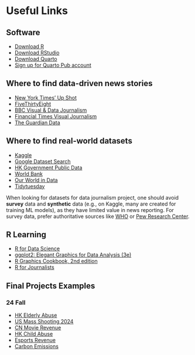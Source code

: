 # Useful Links

## Software
- [Download R](https://www.r-project.org/)
- [Download RStudio](https://posit.co/download/rstudio-desktop/)
- [Download Quarto](https://quarto.org/docs/get-started/)
- [Sign up for Quarto Pub account](https://quartopub.com/)

## Where to find data-driven news stories
- [New York Times' Up Shot](https://www.nytimes.com/section/upshot)
- [FiveThirtyEight](https://abcnews.go.com/538)
- [BBC Visual & Data Journalism](https://medium.com/@bbc_visual_and_data_journalism)
- [Financial Times Visual Journalism](https://www.ft.com/visual-and-data-journalism)
- [The Guardian Data](https://www.theguardian.com/data)

## Where to find real-world datasets
- [Kaggle](https://www.kaggle.com/datasets)
- [Google Dataset Search](https://datasetsearch.research.google.com/)
- [HK Government Public Data](https://data.gov.hk/en/)
- [World Bank](https://data.worldbank.org/)
- [Our World in Data](https://ourworldindata.org/data)
- [Tidytuesday](https://github.com/rfordatascience/tidytuesday)

::: callout-warning
When looking for datasets for data journalism project, one should avoid **survey** data and **synthetic** data (e.g., on Kaggle, many are created for training ML models), as they have limited value in news reporting. For survey data, prefer authoritative sources like [WHO](https://www.who.int/data) or [Pew Research Center](https://www.pewresearch.org/).
:::

## R Learning
- [R for Data Science](https://r4ds.had.co.nz/)
- [ggplot2: Elegant Graphics for Data Analysis (3e)](https://ggplot2-book.org/)
- [R Graphics Cookbook, 2nd edition](https://r-graphics.org/)
- [R for Journalists](https://r-journalism.com/)

## Final Projects Examples

### 24 Fall
- [HK Elderly Abuse](https://yongershen.quarto.pub/yonger-final-project-dj/)
- [US Mass Shooting 2024](https://cindy-ningxy.quarto.pub/xiuyuan-final-project/)
- [CN Movie Revenue](https://angelicawan927.quarto.pub/angelicazhixin_final/)
- [HK Child Abuse](https://tesstang.quarto.pub/xinyue_final_project/)
- [Esports Revenue](https://eveqiao.quarto.pub/yushan_finalproject/)
- [Carbon Emissions](https://lanqingm.quarto.pub/carbon-emissions/)
